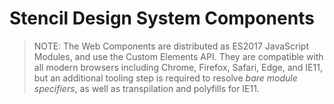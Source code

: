 
<Meta title="Code/Stencil/Introduction" />

# Stencil Design System Components

> NOTE: The Web Components are distributed as ES2017 JavaScript
> Modules, and use the Custom Elements API. They are compatible with all modern
> browsers including Chrome, Firefox, Safari, Edge, and IE11, but an additional
> tooling step is required to resolve _bare module specifiers_, as well as
> transpilation and polyfills for IE11.

